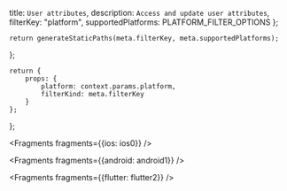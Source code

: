   title: `User attributes`,
  description: `Access and update user attributes`,
  filterKey: "platform",
  supportedPlatforms: PLATFORM_FILTER_OPTIONS
};
      


    return generateStaticPaths(meta.filterKey, meta.supportedPlatforms);
};

    return {
        props: {
            platform: context.params.platform,
            filterKind: meta.filterKey
        }
    };
};


<Fragments fragments={{ios: ios0}} />


<Fragments fragments={{android: android1}} />


<Fragments fragments={{flutter: flutter2}} />
